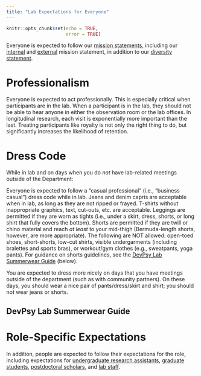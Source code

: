 ```yaml
---
title: "Lab Expectations for Everyone"
---
```


```r
knitr::opts_chunk$set(echo = TRUE,
                      error = TRUE)
```

Everyone is expected to follow our [mission statements](https://devpsylab.github.io/LabWiki/manual.html#missionStatement), including our [internal](https://devpsylab.github.io/LabWiki/manual.html#missionStatement-internal) and [external](https://devpsylab.github.io/LabWiki/manual.html#missionStatement-external) mission statement, in addition to our [diversity statement](https://devpsylab.github.io/LabWiki/manual.html#diversityStatement).

# Professionalism

Everyone is expected to act professionally.
This is especially critical when participants are in the lab.
When a participant is in the lab, they should not be able to hear anyone in either the observation room or the lab offices.
In longitudinal research, each visit is exponentially more important than the last.
Treating participants like royalty is not only the right thing to do, but significantly increases the likelihood of retention.

# Dress Code {#dressCode}

While in lab and on days when you do *not* have lab-related meetings outside of the Department:

Everyone is expected to follow a "casual professional" (i.e., "business casual") dress code while in lab.
Jeans and denim capris are acceptable when in lab, as long as they are not ripped or frayed.
T-shirts without inappropriate graphics, text, cut-outs, etc. are acceptable.
Leggings are permitted if they are worn as tights (i.e., under a skirt, dress, shorts, or long shirt that fully covers the bottom).
Shorts are permitted if they are twill or chino material and reach *at least* to your mid-thigh (Bermuda-length shorts, however, are more appropriate).
The following are NOT allowed: open-toed shoes, short-shorts, low-cut shirts, visible undergarments (including bralettes and sports bras), or workout/gym clothes (e.g., sweatpants, yoga pants).
For guidance on shorts guidelines, see the [DevPsy Lab Summerwear Guide](#summerwear) (below).

You are expected to dress more nicely on days that you have meetings outside of the department (such as with community partners).
On these days, you should wear a nice pair of pants/dress/skirt and shirt; you should not wear jeans or shorts.

## DevPsy Lab Summerwear Guide {#summerwear}

# Role-Specific Expectations

In addition, people are expected to follow their expectations for the role, including expectations for [undergraduate research assistants](https://devpsylab.github.io/LabWiki/expectations-undergradRA.html), [graduate students](https://devpsylab.github.io/LabWiki/expectations-gradStudent.html), [postdoctoral scholars](https://devpsylab.github.io/LabWiki/expectations-postdoc.html), and [lab staff](https://devpsylab.github.io/LabWiki/expectations-labStaff.html).

